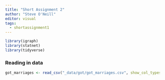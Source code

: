 ```yaml
---
title: "Short Assignment 2"
author: "Steve O'Neill"
editor: visual
tags: 
  - shortassignment1
---
```


```r
library(igraph)
library(statnet)
library(tidyverse)
```

### Reading in data

```r
got_marriages <- read_csv("_data/got/got_marriages.csv", show_col_types = FALSE)
```
